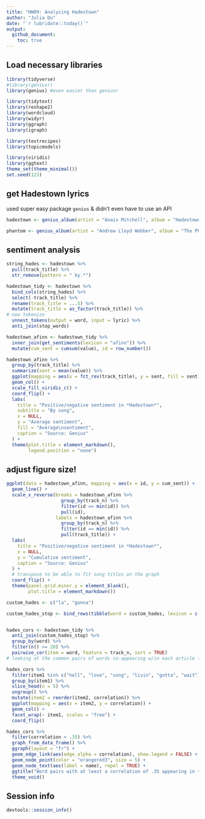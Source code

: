 ```yaml
---
title: "HW09: Analyzing Hadestown"
author: "Julia Du"
date: "`r lubridate::today()`"
output: 
  github_document:
    toc: true
---
```


## Load necessary libraries

```r
library(tidyverse)
#library(geniusr)
library(genius) #even easier than geniusr

library(tidytext)
library(reshape2)
library(wordcloud)
library(widyr)
library(ggraph)
library(igraph)

library(textrecipes)
library(topicmodels)

library(viridis)
library(ggtext)
theme_set(theme_minimal())
set.seed(123)

```

## get Hadestown lyrics

used super easy package `genius` & didn't even have to use an API

```r
hadestown <- genius_album(artist = "Anais Mitchell", album = "Hadestown (Original Broadway Cast Recording)")

phantom <- genius_album(artist = "Andrew Lloyd Webber", album = "The Phantom of the Opera (Original London Cast Recording)")

```

## sentiment analysis

```r
string_hades <- hadestown %>%  
  pull(track_title) %>%
  str_remove(pattern = " by.*")

hadestown_tidy <- hadestown %>%
  bind_cols(string_hades) %>%
  select(-track_title) %>%
  rename(track_title = ...5) %>%
  mutate(track_title = as_factor(track_title)) %>%
# now tokenize
  unnest_tokens(output = word, input = lyric) %>%
  anti_join(stop_words)

hadestown_afinn <- hadestown_tidy %>%
  inner_join(get_sentiments(lexicon = "afinn")) %>%
  mutate(cum_sent = cumsum(value), id = row_number())

hadestown_afinn %>%
  group_by(track_title) %>%
  summarize(sent = mean(value)) %>%
  ggplot(mapping = aes(x = fct_rev(track_title), y = sent, fill = sent)) +
  geom_col() +
  scale_fill_viridis_c() +
  coord_flip() +
  labs(
    title = "Positive/negative sentiment in *Hadestown*",
    subtitle = "By song",
    x = NULL,
    y = "Average sentiment",
    fill = "Average\nsentiment",
    caption = "Source: Genius"
  ) +
  theme(plot.title = element_markdown(),
        legend.position = "none")
```

## adjust figure size!

```r
ggplot(data = hadestown_afinn, mapping = aes(x = id, y = cum_sent)) +
  geom_line() +
  scale_x_reverse(breaks = hadestown_afinn %>%
                    group_by(track_n) %>%
                    filter(id == min(id)) %>%
                    pull(id),
                  labels = hadestown_afinn %>%
                    group_by(track_n) %>%
                    filter(id == min(id)) %>%
                    pull(track_title)) +
  labs(
    title = "Positive/negative sentiment in *Hadestown*",
    x = NULL,
    y = "Cumulative sentiment",
    caption = "Source: Genius"
  ) +
  # transpose to be able to fit song titles on the graph
  coord_flip() +
  theme(panel.grid.minor.y = element_blank(),
        plot.title = element_markdown())
```

```r
custom_hades <- c("la", "gonna")

custom_hades_stop <- bind_rows(tibble(word = custom_hades, lexicon = c("custom")), stop_words)


hades_cors <- hadestown_tidy %>%
  anti_join(custom_hades_stop) %>%
  group_by(word) %>%
  filter(n() >= 20) %>%
  pairwise_cor(item = word, feature = track_n, sort = TRUE)
# looking at the common pairs of words co-appearing w/in each article (as defined by recent_order)

hades_cors %>%
  filter(item1 %in% c("hell", "love", "song", "livin", "gotta", "wait")) %>%
  group_by(item1) %>%
  slice_head(n = 5) %>%
  ungroup() %>%
  mutate(item2 = reorder(item2, correlation)) %>%
  ggplot(mapping = aes(x = item2, y = correlation)) +
  geom_col() +
  facet_wrap(~ item1, scales = "free") +
  coord_flip()

hades_cors %>%
  filter(correlation > .35) %>%
  graph_from_data_frame() %>%
  ggraph(layout = "fr") +
  geom_edge_link(aes(edge_alpha = correlation), show.legend = FALSE) +
  geom_node_point(color = "orangered3", size = 5) +
  geom_node_text(aes(label = name), repel = TRUE) +
  ggtitle("Word pairs with at least a correlation of .35 appearing in the same song")
  theme_void()


```


## Session info

```r
devtools::session_info()
```
